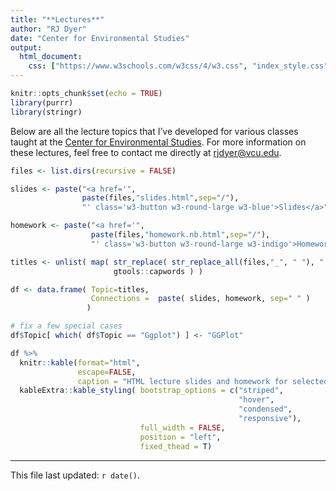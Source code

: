 ```yaml
---
title: "**Lectures**"
author: "RJ Dyer"
date: "Center for Environmental Studies"
output:
  html_document:
    css: ["https://www.w3schools.com/w3css/4/w3.css", "index_style.css"]
---
```


```r
knitr::opts_chunk$set(echo = TRUE)
library(purrr)
library(stringr)
```

Below are all the lecture topics that I've developed for various classes taught at the [Center for Environmental Studies](https://ces.vcu.edu).  For more information on these lectures, feel free to contact me directly at [rjdyer@vcu.edu](mailto://rjdyer@vcu.edu).


```r

files <- list.dirs(recursive = FALSE)

slides <- paste("<a href='", 
                paste(files,"slides.html",sep="/"), 
                "' class='w3-button w3-round-large w3-blue'>Slides</a>", sep="")

homework <- paste("<a href='", 
                  paste(files,"homework.nb.html",sep="/"), 
                  "' class='w3-button w3-round-large w3-indigo'>Homework</a>", sep="")

titles <- unlist( map( str_replace( str_replace_all(files,"_", " "), "./", "" ),
                       gtools::capwords ) )

df <- data.frame( Topic=titles,
                  Connections =  paste( slides, homework, sep=" " )
                 )

# fix a few special cases
df$Topic[ which( df$Topic == "Ggplot") ] <- "GGPlot"

df %>%
  knitr::kable(format="html", 
               escape=FALSE, 
               caption = "HTML lecture slides and homework for selected topics.") %>%
  kableExtra::kable_styling( bootstrap_options = c("striped", 
                                                   "hover", 
                                                   "condensed", 
                                                   "responsive"),
                             full_width = FALSE,
                             position = "left",
                             fixed_thead = T)

```

<hr>

This file last updated: `r date()`.